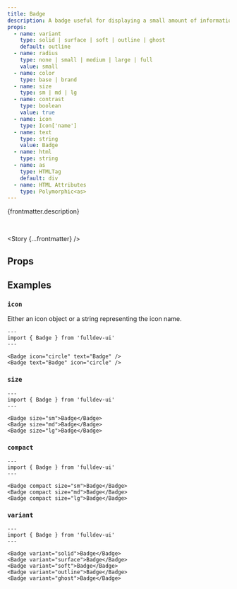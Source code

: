 ```yaml
---
title: Badge
description: A badge useful for displaying a small amount of information.
props:
  - name: variant
    type: solid | surface | soft | outline | ghost
    default: outline
  - name: radius
    type: none | small | medium | large | full
    value: small
  - name: color
    type: base | brand
  - name: size
    type: sm | md | lg
  - name: contrast
    type: boolean
    value: true
  - name: icon
    type: Icon['name']
  - name: text
    type: string
    value: Badge
  - name: html
    type: string
  - name: as
    type: HTMLTag
    default: div
  - name: HTML Attributes
    type: Polymorphic<as>
---
```



{frontmatter.description}

<br />

<Story {...frontmatter} />

## Props

<PropsTable props={frontmatter.props} />

## Examples

### `icon`

Either an icon object or a string representing the icon name.

```astro live
---
import { Badge } from 'fulldev-ui'
---

<Badge icon="circle" text="Badge" />
<Badge text="Badge" icon="circle" />
```

### `size`

<SizeProp />

```astro live
---
import { Badge } from 'fulldev-ui'
---

<Badge size="sm">Badge</Badge>
<Badge size="md">Badge</Badge>
<Badge size="lg">Badge</Badge>
```

### `compact`

<CompactProp />

```astro live
---
import { Badge } from 'fulldev-ui'
---

<Badge compact size="sm">Badge</Badge>
<Badge compact size="md">Badge</Badge>
<Badge compact size="lg">Badge</Badge>
```

### `variant`

<VariantProp />

```astro live
---
import { Badge } from 'fulldev-ui'
---

<Badge variant="solid">Badge</Badge>
<Badge variant="surface">Badge</Badge>
<Badge variant="soft">Badge</Badge>
<Badge variant="outline">Badge</Badge>
<Badge variant="ghost">Badge</Badge>
```
